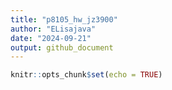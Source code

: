 ```yaml
---
title: "p8105_hw_jz3900"
author: "ELisajava"
date: "2024-09-21"
output: github_document
---
```


```r
knitr::opts_chunk$set(echo = TRUE)
```

